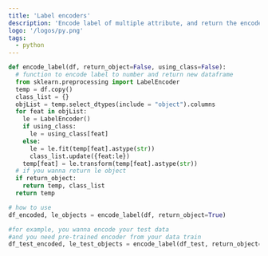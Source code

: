 ```yaml
---
title: 'Label encoders'
description: 'Encode label of multiple attribute, and return the encoder object.'
logo: '/logos/py.png'
tags:
  - python
---
```



```py
def encode_label(df, return_object=False, using_class=False):
  # function to encode label to number and return new dataframe
  from sklearn.preprocessing import LabelEncoder
  temp = df.copy()
  class_list = {}
  objList = temp.select_dtypes(include = "object").columns
  for feat in objList:
    le = LabelEncoder()
    if using_class:
      le = using_class[feat]
    else:
      le = le.fit(temp[feat].astype(str))
      class_list.update({feat:le})
    temp[feat] = le.transform(temp[feat].astype(str))
  # if you wanna return le object
  if return_object:
    return temp, class_list
  return temp

# how to use
df_encoded, le_objects = encode_label(df, return_object=True)

#for example, you wanna encode your test data
#and you need pre-trained encoder from your data train
df_test_encoded, le_test_objects = encode_label(df_test, return_object=True, using_class=le_objects)
```